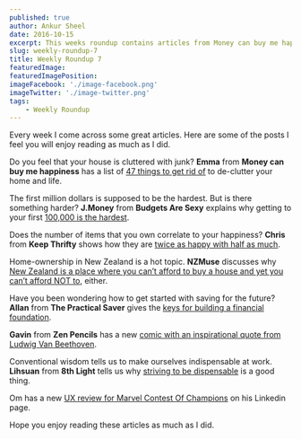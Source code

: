 ```yaml
---
published: true
author: Ankur Sheel
date: 2016-10-15
excerpt: This weeks roundup contains articles from Money can buy me happiness, Budgets Are Sexy, Keep Thrifty, NZMuse, The Practical Saver, Zen Pencils, 8th Light and LinkedIn.
slug: weekly-roundup-7
title: Weekly Roundup 7
featuredImage:
featuredImagePosition:
imageFacebook: './image-facebook.png'
imageTwitter: './image-twitter.png'
tags:
    - Weekly Roundup
---
```


Every week I come across some great articles. Here are some of the posts I feel you will enjoy reading as much as I did.

Do you feel that your house is cluttered with junk? **Emma** from **Money can buy me happiness** has a list of [47 things to get rid of](http://www.moneycanbuymehappiness.com/things-to-get-rid-of-right-now/) to de-clutter your home and life.

The first million dollars is supposed to be the hardest. But is there something harder? **J.Money** from **Budgets Are Sexy** explains why getting to your first [100,000 is the hardest](http://www.budgetsaresexy.com/2016/10/the-first-100-thousand-is-the-hardest/).

Does the number of items that you own correlate to your happiness? **Chris** from **Keep Thrifty** shows how they are [twice as happy with half as much](https://www.keepthrifty.com/2016/10/10/become-twice-as-happy-with-half-as-much/).

Home-ownership in New Zealand is a hot topic. **NZMuse** discusses why [New Zealand is a place where you can’t afford to buy a house and yet you can’t afford NOT to](http://nzmuse.com/2016/10/can-really-afford-not-buy-house/#comment-1436065), either.

Have you been wondering how to get started with saving for the future? **Allan** from **The Practical Saver** gives the [keys for building a financial foundation](http://www.thepracticalsaver.com/keys-building-financial-foundation/).

**Gavin** from **Zen Pencils** has a new [comic with an inspirational quote from Ludwig Van Beethoven](http://zenpencils.com/comic/beethoven/).

Conventional wisdom tells us to make ourselves indispensable at work. **Lihsuan** from **8th Light** tells us why [striving to be dispensable](https://8thlight.com/blog/lihsuan-lung/2016/10/12/make-yourself-dispensable.html) is a good thing.

Om has a new [UX review for Marvel Contest Of Champions](https://www.linkedin.com/pulse/ux-review-marvel-contest-champions-om-tandon) on his Linkedin page.

Hope you enjoy reading these articles as much as I did.
